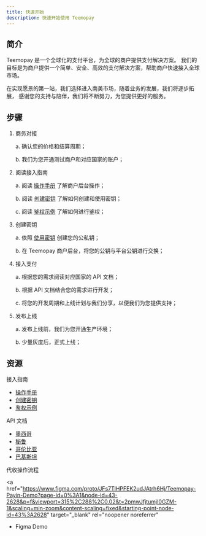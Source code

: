 ```yaml
---
title: 快速开始
description: 快速开始使用 Teemopay
---
```



## 简介

Teemopay 是一个全球化的支付平台，为全球的商户提供支付解决方案。
我们的目标是为商户提供一个简单、安全、高效的支付解决方案，帮助商户快速接入全球市场。

在实现愿景的第一站，我们选择进入南美市场，随着业务的发展，我们将逐步拓展，
感谢您的支持与陪伴，我们将不断努力，为您提供更好的服务。

## 步骤

<Steps>

1. 商务对接

   a. 确认您的价格和结算周期；

   b. 我们为您开通测试商户和对应国家的账户；

2. 阅读接入指南

   a. 阅读 [操作手册](/zh/guides/operation-manual) 了解商户后台操作；

   b. 阅读 [创建密钥](/zh/guides/create-keys) 了解如何创建和使用密钥；

   c. 阅读 [鉴权示例](/zh/guides/authentication) 了解如何进行鉴权；

3. 创建密钥

   a. 依照 [使用密钥](/zh/guides/create-keys) 创建您的公私钥；

   b. 在 Teemopay 商户后台，将您的公钥与平台公钥进行交换；

4. 接入支付

   a. 根据您的需求阅读对应国家的 API 文档；

   b. 根据 API 文档结合您的需求进行开发；

   c. 将您的开发周期和上线计划与我们分享，以便我们为您提供支持；

5. 发布上线

   a. 发布上线前，我们为您开通生产环境；

   b. 少量灰度后，正式上线；

</Steps>

## 资源

接入指南

- [操作手册](/zh/guides/operation-manual)
- [创建密钥](/zh/guides/create-keys)
- [鉴权示例](/zh/guides/authentication)

API 文档

- [墨西哥](/zh/mexico/payin/create)
- [秘鲁](/zh/peru/payin/create)
- [哥伦比亚](/zh/colombia/payin/create)
- [巴基斯坦](/zh/pakistan/payin/cashier_create)

代收操作流程

<a
  href="https://www.figma.com/proto/JFs7TlHPFEK2udJAtrh6Hj/Teemopay-Payin-Demo?page-id=0%3A1&node-id=43-2628&p=f&viewport=315%2C288%2C0.02&t=2pmwJfjtumjI0GZM-1&scaling=min-zoom&content-scaling=fixed&starting-point-node-id=43%3A2628"
  target="_blank"
  rel="noopener noreferrer"
>
  - Figma Demo
</a>